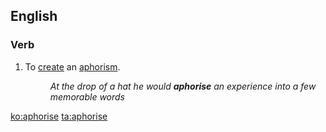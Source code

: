 ==English==

===Verb===
{{en-verb|aphoris}}

# To [[create]] an [[aphorism]].
#:''At the drop of a hat he would '''aphorise''' an experience into a few memorable words''

[[ko:aphorise]]
[[ta:aphorise]]